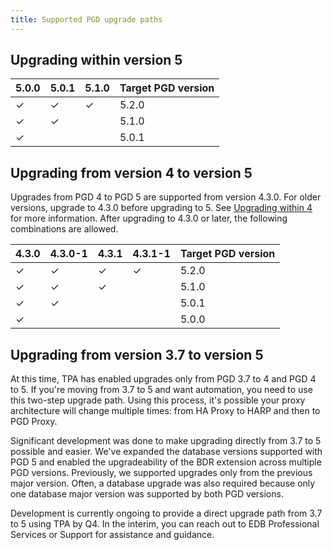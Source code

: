 ```yaml
---
title: Supported PGD upgrade paths
---
```



## Upgrading within version 5

| 5.0.0 | 5.0.1 | 5.1.0 | Target PGD version |
|-------|-------|-------|--------------------|
| ✓     | ✓     | ✓     | 5.2.0              |
| ✓     | ✓     |       | 5.1.0              |
| ✓     |       |       | 5.0.1              |


## Upgrading from version 4 to version 5

Upgrades from PGD 4 to PGD 5 are supported from version 4.3.0. For older versions, upgrade to 4.3.0 before upgrading to 5. See [Upgrading within 4](/pgd/4/upgrades/upgrade_paths/#upgrading-within-version-4) for more information. After upgrading to 4.3.0 or later, the following combinations are allowed.

| 4.3.0 | 4.3.0-1 | 4.3.1 | 4.3.1-1 | Target PGD version |
|-------|---------|-------|---------|--------------------|
| ✓     |  ✓      |   ✓   |    ✓    | 5.2.0              |
| ✓     |  ✓      |   ✓   |         | 5.1.0              |
| ✓     |  ✓      |       |         | 5.0.1              |
| ✓     |         |       |         | 5.0.0              |



## Upgrading from version 3.7 to version 5

At this time, TPA has enabled upgrades only from PGD 3.7 to 4 and PGD 4 to 5.
If you're moving from 3.7 to 5 and want automation, you need to use this
two-step upgrade path. Using this process, it's possible your proxy architecture will change
multiple times: from HA Proxy to HARP and then to PGD Proxy.

Significant development was done to make upgrading directly from 3.7 to 5
possible and easier. We've expanded the database versions supported with PGD 5
and enabled the upgradeability of the BDR extension across multiple PGD
versions. Previously, we supported upgrades only from the previous major
version. Often, a database upgrade was also required because only one database
major version was supported by both PGD versions.  

Development is currently ongoing to provide a direct upgrade path from 3.7 to 5
using TPA by Q4. In the interim, you can reach out to EDB Professional
Services or Support for assistance and guidance.

